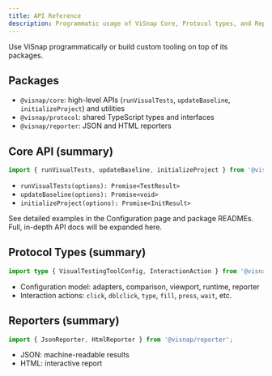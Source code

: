```yaml
---
title: API Reference
description: Programmatic usage of ViSnap Core, Protocol types, and Reporter
---
```


Use ViSnap programmatically or build custom tooling on top of its packages.

## Packages

- `@visnap/core`: high-level APIs (`runVisualTests`, `updateBaseline`, `initializeProject`) and utilities
- `@visnap/protocol`: shared TypeScript types and interfaces
- `@visnap/reporter`: JSON and HTML reporters

## Core API (summary)

```ts
import { runVisualTests, updateBaseline, initializeProject } from '@visnap/core';
```

- `runVisualTests(options): Promise<TestResult>`
- `updateBaseline(options): Promise<void>`
- `initializeProject(options): Promise<InitResult>`

See detailed examples in the Configuration page and package READMEs. Full, in-depth API docs will be expanded here.

## Protocol Types (summary)

```ts
import type { VisualTestingToolConfig, InteractionAction } from '@visnap/protocol';
```

- Configuration model: adapters, comparison, viewport, runtime, reporter
- Interaction actions: `click`, `dblclick`, `type`, `fill`, `press`, `wait`, etc.

## Reporters (summary)

```ts
import { JsonReporter, HtmlReporter } from '@visnap/reporter';
```

- JSON: machine-readable results
- HTML: interactive report
